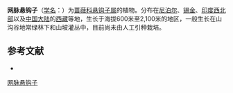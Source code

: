{{Speciesbox
| name = 网脉悬钩子
| status = 
| status_system = 
| image =
| genus = Rubus
| species = reticulatus
| authority = Wall. ex Hook. f.
}}

'''网脉悬钩子'''（[[学名|学名]]：{{lang|la|''Rubus reticulatus''}}）为[[蔷薇科|蔷薇科]][[悬钩子属|悬钩子属]]的植物。分布在[[尼泊尔|尼泊尔]]、[[锡金|锡金]]、[[印度西北部|印度西北部]]以及[[中国大陆|中国大陆]]的[[西藏|西藏]]等地，生长于海拔600米至2,100米的地区，一般生长在山沟谷地常绿林下和山坡灌丛中，目前尚未由人工引种栽培。

== 参考文献 ==
<div class="references-small">
* {{cite web| url =http://www.bioinfo.cn/db05/KmzwSpecies.php?action=view&id=19489| title =网脉悬钩子| work =《中国高等植物数据库全库》| publisher =中国科学院微生物研究所| author =昆明植物研究所| accessdate =2009-02-25| deadurl =yes| archiveurl =https://web.archive.org/web/20160305064646/http://www.bioinfo.cn/db05/KmzwSpecies.php?action=view&id=19489| archivedate =2016-03-05}}
</div>
{{Taxonbar|from=Q15230645}}

[[Category:悬钩子属|网脉悬钩子]]


{{植物小作品}}